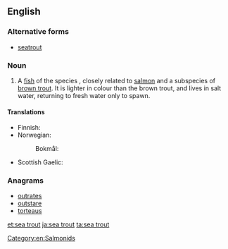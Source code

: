 {{also|seatrout}}
==English==

===Alternative forms===
* [[seatrout]]

===Noun===
{{en-noun|head=[[sea]] [[trout]]|s|sea trout}}

# A [[fish]] of the species {{taxlink|Salmo trutta morpha trutta|morph|noshow=1}}, closely related to [[salmon]] and a subspecies of [[brown trout]]. It is lighter in colour than the brown trout, and lives in salt water, returning to fresh water only to spawn.

====Translations====
{{trans-top|''Salmo trutta'' morpha ''trutta''}}
* Finnish: {{t+|fi|meritaimen}}
* Norwegian: {{t|no|sjøaure}}
*: Bokmål: {{t|no|sjøørret}}
{{trans-mid}}
* Scottish Gaelic: {{t|gd|gealag|f}}
{{trans-bottom}}

===Anagrams===
* [[outrates#English|outrates]]
* [[outstare#English|outstare]]
* [[torteaus#English|torteaus]]

[[Category:en:Salmonids]]

[[et:sea trout]]
[[ja:sea trout]]
[[ta:sea trout]]